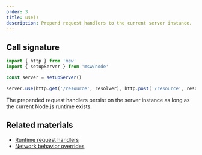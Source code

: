```yaml
---
order: 3
title: use()
description: Prepend request handlers to the current server instance.
---
```


## Call signature

```js
import { http } from 'msw'
import { setupServer } from 'msw/node'

const server = setupServer()

server.use(http.get('/resource', resolver), http.post('/resource', resolver))
```

The prepended request handlers persist on the server instance as long as the current Node.js runtime exists.

## Related materials

- [Runtime request handlers](/docs/basics/request-handler#runtime-request-handlers)
- [Network behavior overrides](/docs/recipes/network-behavior-overrides)
